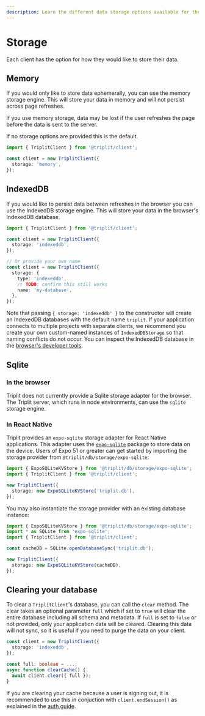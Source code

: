 ```yaml
---
description: Learn the different data storage options available for the Triplit client.
---
```


# Storage

Each client has the option for how they would like to store their data.

## Memory

If you would only like to store data ephemerally, you can use the memory storage engine. This will store your data in memory and will not persist across page refreshes.

If you use memory storage, data may be lost if the user refreshes the page before the data is sent to the server.

If no storage options are provided this is the default.

```typescript
import { TriplitClient } from '@triplit/client';

const client = new TriplitClient({
  storage: 'memory',
});
```

## IndexedDB

If you would like to persist data between refreshes in the browser you can use the IndexedDB storage engine. This will store your data in the browser's IndexedDB database.

```typescript
import { TriplitClient } from '@triplit/client';

const client = new TriplitClient({
  storage: 'indexeddb',
});

// Or provide your own name
const client = new TriplitClient({
  storage: {
    type: 'indexeddb',
    // TODO: confirm this still works
    name: 'my-database',
  },
});
```

Note that passing `{ storage: 'indexeddb' }` to the constructor will create an IndexedDB databases with the default name `triplit`. If your application connects to multiple projects with separate clients, we recommend you create your own custom-named instances of `IndexedDBStorage` so that naming conflicts do not occur. You can inspect the IndexedDB database in the [browser's developer tools](https://developer.chrome.com/docs/devtools/storage/indexeddb).

## Sqlite

### In the browser

Triplit does not currently provide a Sqlite storage adapter for the browser. The Triplit server, which runs in node environments, can use the `sqlite` storage engine.

### In React Native

Triplit provides an `expo-sqlite` storage adapter for React Native applications. This adapter uses the [`expo-sqlite`](https://docs.expo.dev/versions/latest/sdk/sqlite/) package to store data on the device. Users of Expo 51 or greater can get started by importing the storage provider from `@triplit/db/storage/expo-sqlite`:

```ts
import { ExpoSQLiteKVStore } from '@triplit/db/storage/expo-sqlite';
import { TriplitClient } from '@triplit/client';

new TriplitClient({
  storage: new ExpoSQLiteKVStore('triplit.db'),
});
```

You may also instantiate the storage provider with an existing database instance:

```ts
import { ExpoSQLiteKVStore } from '@triplit/db/storage/expo-sqlite';
import * as SQLite from 'expo-sqlite';
import { TriplitClient } from '@triplit/client';

const cacheDB = SQLite.openDatabaseSync('triplit.db');

new TriplitClient({
  storage: new ExpoSQLiteKVStore(cacheDB),
});
```

## Clearing your database

To clear a `TriplitClient`'s database, you can call the `clear` method. The clear takes an optional parameter `full` which if set to `true` will clear the entire database including all schema and metadata. If `full` is set to `false` or not provided, only your application data will be cleared. Clearing this data will not sync, so it is useful if you need to purge the data on your client.

```typescript
const client = new TriplitClient({
  storage: 'indexeddb',
});

const full: boolean = ...;
async function clearCache() {
  await client.clear({ full });
}
```

If you are clearing your cache because a user is signing out, it is recommended to use this in conjuction with `client.endSession()` as explained in the [auth guide](/auth#modeling-sign-in-and-sign-out-flows).
